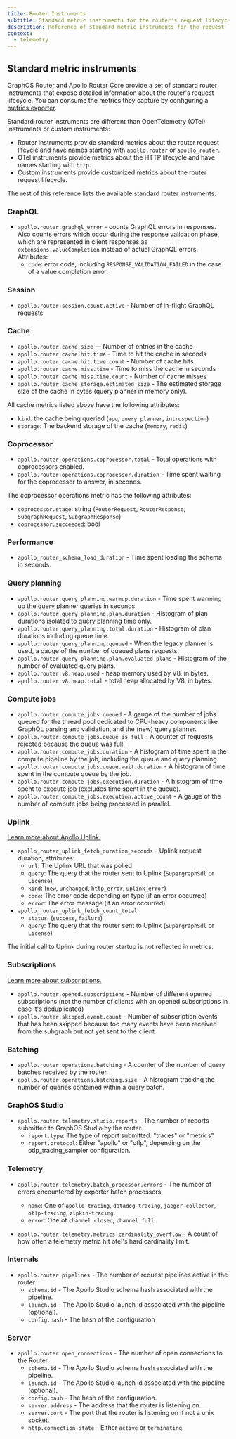 ```yaml
---
title: Router Instruments
subtitle: Standard metric instruments for the router's request lifecycle
description: Reference of standard metric instruments for the request lifecycle of GraphOS Router and Apollo Router Core. Consumable via the router's metrics exporters.
context:
  - telemetry
---
```


## Standard metric instruments

GraphOS Router and Apollo Router Core provide a set of standard router instruments that expose detailed information about the router's request lifecycle. You can consume the metrics they capture by configuring a [metrics exporter](/router/configuration/telemetry/exporters/metrics/overview).

Standard router instruments are different than OpenTelemetry (OTel) instruments or custom instruments:

- Router instruments provide standard metrics about the router request lifeycle and have names starting with `apollo.router` or `apollo_router`.
- OTel instruments provide metrics about the HTTP lifecycle and have names starting with `http`.
- Custom instruments provide customized metrics about the router request lifecycle.

The rest of this reference lists the available standard router instruments.

### GraphQL

- `apollo.router.graphql_error` - counts GraphQL errors in responses. Also counts errors which occur during the response validation phase, which are represented in client responses as `extensions.valueCompletion` instead of actual GraphQL errors. Attributes:
  - `code`: error code, including `RESPONSE_VALIDATION_FAILED` in the case of a value completion error.

### Session

- `apollo.router.session.count.active` - Number of in-flight GraphQL requests

### Cache

- `apollo.router.cache.size` — Number of entries in the cache
- `apollo.router.cache.hit.time` - Time to hit the cache in seconds
- `apollo.router.cache.hit.time.count` - Number of cache hits
- `apollo.router.cache.miss.time` - Time to miss the cache in seconds
- `apollo.router.cache.miss.time.count` - Number of cache misses
- `apollo.router.cache.storage.estimated_size` - The estimated storage size of the cache in bytes (query planner in memory only).

All cache metrics listed above have the following attributes:

- `kind`: the cache being queried (`apq`, `query planner`, `introspection`)
- `storage`: The backend storage of the cache (`memory`, `redis`)

### Coprocessor

- `apollo.router.operations.coprocessor.total` - Total operations with coprocessors enabled.
- `apollo.router.operations.coprocessor.duration` - Time spent waiting for the coprocessor to answer, in seconds.

The coprocessor operations metric has the following attributes:

- `coprocessor.stage`: string (`RouterRequest`, `RouterResponse`, `SubgraphRequest`, `SubgraphResponse`)
- `coprocessor.succeeded`: bool

### Performance

- `apollo_router_schema_load_duration` - Time spent loading the schema in seconds.

### Query planning

- `apollo.router.query_planning.warmup.duration` - Time spent warming up the query planner queries in seconds.
- `apollo.router.query_planning.plan.duration` - Histogram of plan durations isolated to query planning time only.
- `apollo.router.query_planning.total.duration` - Histogram of plan durations including queue time.
- `apollo.router.query_planning.queued` - When the legacy planner is used, a gauge of the number of queued plans requests.
- `apollo.router.query_planning.plan.evaluated_plans` - Histogram of the number of evaluated query plans.
- `apollo.router.v8.heap.used` - heap memory used by V8, in bytes.
- `apollo.router.v8.heap.total` - total heap allocated by V8, in bytes.

### Compute jobs

- `apollo.router.compute_jobs.queued` - A gauge of the number of jobs queued for the thread pool dedicated to CPU-heavy components like GraphQL parsing and validation, and the (new) query planner.
- `apollo.router.compute_jobs.queue_is_full` - A counter of requests rejected because the queue was full.
- `apollo.router.compute_jobs.duration` - A histogram of time spent in the compute pipeline by the job, including the queue and query planning.
- `apollo.router.compute_jobs.queue.wait.duration` - A histogram of time spent in the compute queue by the job.
- `apollo.router.compute_jobs.execution.duration` - A histogram of time spent to execute job (excludes time spent in the queue).
- `apollo.router.compute_jobs.execution.active_count` - A gauge of the number of compute jobs being processed in parallel.

### Uplink

<Tip>

[Learn more about Apollo Uplink.](/federation/managed-federation/uplink/)

</Tip>

- `apollo_router_uplink_fetch_duration_seconds` - Uplink request duration, attributes:
  - `url`: The Uplink URL that was polled
  - `query`: The query that the router sent to Uplink (`SupergraphSdl` or `License`)
  - `kind`: (`new`, `unchanged`, `http_error`, `uplink_error`)
  - `code`: The error code depending on type (if an error occurred)
  - `error`: The error message (if an error occurred)
- `apollo_router_uplink_fetch_count_total`
  - `status`: (`success`, `failure`)
  - `query`: The query that the router sent to Uplink (`SupergraphSdl` or `License`)

<Note>

The initial call to Uplink during router startup is not reflected in metrics.

</Note>

### Subscriptions

<Tip>

[Learn more about subscriptions.](/router/executing-operations/subscription-support/)

</Tip>

- `apollo.router.opened.subscriptions` - Number of different opened subscriptions (not the number of clients with an opened subscriptions in case it's deduplicated)
- `apollo.router.skipped.event.count` - Number of subscription events that has been skipped because too many events have been received from the subgraph but not yet sent to the client.

### Batching

- `apollo.router.operations.batching` - A counter of the number of query batches received by the router.
- `apollo.router.operations.batching.size` - A histogram tracking the number of queries contained within a query batch.

### GraphOS Studio

- `apollo.router.telemetry.studio.reports` - The number of reports submitted to GraphOS Studio by the router.
  - `report.type`: The type of report submitted: "traces" or "metrics"
  - `report.protocol`: Either "apollo" or "otlp", depending on the otlp_tracing_sampler configuration.

### Telemetry

- `apollo.router.telemetry.batch_processor.errors` - The number of errors encountered by exporter batch processors.
  - `name`: One of `apollo-tracing`, `datadog-tracing`, `jaeger-collector`, `otlp-tracing`, `zipkin-tracing`.
  - `error`: One of `channel closed`, `channel full`.

- `apollo.router.telemetry.metrics.cardinality_overflow` - A count of how often a telemetry metric hit otel's hard cardinality limit.

### Internals

- `apollo.router.pipelines` - The number of request pipelines active in the router
  - `schema.id` - The Apollo Studio schema hash associated with the pipeline.
  - `launch.id` - The Apollo Studio launch id associated with the pipeline (optional).
  - `config.hash` - The hash of the configuration

### Server

- `apollo.router.open_connections` - The number of open connections to the Router.
  - `schema.id` - The Apollo Studio schema hash associated with the pipeline.
  - `launch.id` - The Apollo Studio launch id associated with the pipeline (optional).
  - `config.hash` - The hash of the configuration.
  - `server.address` - The address that the router is listening on.
  - `server.port` - The port that the router is listening on if not a unix socket.
  - `http.connection.state` - Either `active` or `terminating`.
